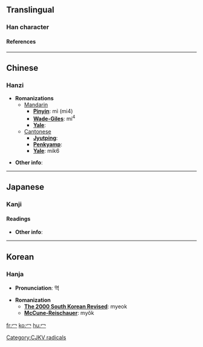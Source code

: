 ==Translingual==
===Han character===
{{Han char|rad=冖|as=00|sn=2|so=|four=|canj=戈弓 (IN), 中弓 (LN), XX中弓 (XXLN)|cmean= cover;  KangXi radical [[Wiktionary:Chinese radical index 冖|冖]]}}
====References====
{{Han ref|kx=0130.120|dkj=01565|dj=0292.120|hdz=10302.140|uh=5196|ud=20886}}
----

==Chinese==
===Hanzi===


* '''Romanizations'''
** [[Mandarin]]
*** '''[[Pinyin]]''': mì (mi4)
*** '''[[Wade-Giles]]''': mi<sup>4</sup>
*** '''[[Yale]]''': 
**[[Cantonese]]
***'''[[Jyutping]]''':
***'''[[Penkyamp]]''': 
***'''[[Yale]]''': mik6

* '''Other info''': 
----

==Japanese==
===Kanji===


{{ja-kanji|grade=|rs=冖00|simple=}}
====Readings====
{{ja-readings|on=[[べき]] (beki), [[みゃく]] (myaku)|kun=[[おおう]] (oou)}}
* '''Other info''':  
----

==Korean==
===Hanja===

* '''Pronunciation''': 멱

* '''Romanization'''
** '''[[The 2000 South Korean Revised Romanization|The 2000 South Korean Revised]]''': myeok
** '''[[McCune-Reischauer]]''': myŏk


[[Category:CJKV radicals]]

[[fr:冖]]
[[ko:冖]]
[[hu:冖]]